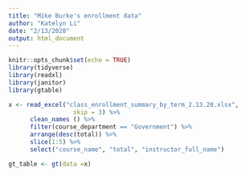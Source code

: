 ```yaml
---
title: "Mike Burke's enrollment data"
author: "Katelyn Li"
date: "2/13/2020"
output: html_document
---
```


```r
knitr::opts_chunk$set(echo = TRUE)
library(tidyverse)
library(readxl)
library(janitor)
library(gtable)
```

```r
x <- read_excel("class_enrollment_summary_by_term_2.13.20.xlsx",
                  skip = 3) %>%
      clean_names () %>%
      filter(course_department == "Government") %>%
      arrange(desc(total)) %>%
      slice(1:5) %>%
      select("course_name", "total", "instructor_full_name") 

gt_table <- gt(data =x)
```







